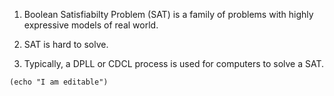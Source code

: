 
1. Boolean Satisfiabilty Problem (SAT) is a family of problems with
highly expressive models of real world.

2. SAT is hard to solve.

3. Typically, a DPLL or CDCL process is used for computers to solve
a SAT.

```z3 always-editable
(echo "I am editable")
```